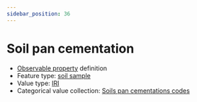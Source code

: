 ```yaml
---
sidebar_position: 36
---
```



# Soil pan cementation

- [Observable property](/viewers/dawe-vocabs?uri=https://linked.data.gov.au/def/test/dawe-cv/50baa5cb-43e1-465f-a842-0cf598576eb9) definition
- Feature type: [soil sample](http://linked.data.gov.au/def/tern-cv/06461021-a6c2-4175-9651-23653c2b9116)
- Value type: [IRI](https://w3id.org/tern/ontologies/tern/IRI)
- Categorical value collection: [Soils pan cementations codes](/viewers/dawe-vocabs?uri=https://linked.data.gov.au/def/test/dawe-cv/ad3e7729-fbe4-4b93-8428-74f6ced865c1)

<Example protocolModule="soil-pit-characterization" observableProperty="https://linked.data.gov.au/def/test/dawe-cv/50baa5cb-43e1-465f-a842-0cf598576eb9" />

